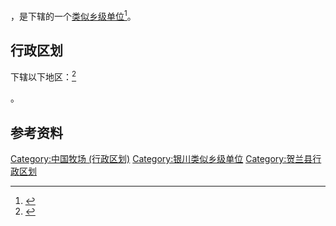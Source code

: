 {{中国乡级行政区|64/01/22/403/000}}

'''{{PAGENAMEBASE}}'''，是{{PRC admin/fullname|64/01/22/403/000|3}}下辖的一个[[类似乡级单位|类似乡级单位]]<ref>{{PRC admin/ref sgc|{{PRC admin/parent|64/01/22/403/000}}}}</ref>。

== 行政区划 ==

{{PAGENAMEBASE}}下辖以下地区：<ref>{{PRC admin/ref sgc|64/01/22/403/000}}</ref>

{{PRC admin/children|64/01/22/403/000}}。

== 参考资料 ==

{{reflist}}

{{宁夏回族自治区银川市贺兰县行政区划}}
{{宁夏行政区划小作品}}
[[Category:中国牧场_(行政区划)|Category:中国牧场 (行政区划)]]
[[Category:银川类似乡级单位|Category:银川类似乡级单位]]
[[Category:贺兰县行政区划|Category:贺兰县行政区划]]
